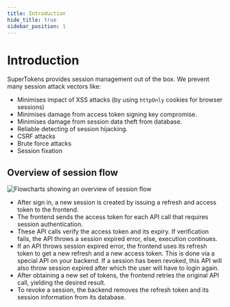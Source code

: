 ```yaml
---
title: Introduction
hide_title: true
sidebar_position: 1
---
```


# Introduction

SuperTokens provides session management out of the box. We prevent many session attack vectors like:
- Minimises impact of XSS attacks (by using `httpOnly` cookies for browser sessions)
- Minimises damage from access token signing key compromise.
- Minimises damage from session data theft from database.
- Reliable detecting of session hijacking.
- CSRF attacks
- Brute force attacks
- Session fixation

## Overview of session flow 
<img alt="Flowcharts showing an overview of session flow" src="/img/session_flow.png" />

- After sign in, a new session is created by issuing a refresh and access token to the frontend.
- The frontend sends the access token for each API call that requires session authentication.
- These API calls verify the access token and its expiry. If verification fails, the API throws a session expired error, else, execution continues.
- If an API throws session expired error, the frontend uses its refresh token to get a new refresh and a new access token. This is done via a special API on your backend. If a session has been revoked, this API will also throw session expired after which the user will have to login again.
- After obtaining a new set of tokens, the frontend retries the original API call, yielding the desired result.
- To revoke a session, the backend removes the refresh token and its session information from its database.

